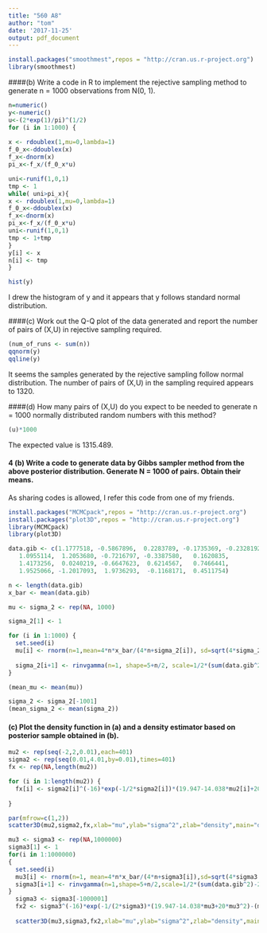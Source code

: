 ```yaml
---
title: "560 A8"
author: "tom"
date: '2017-11-25'
output: pdf_document
---
```


```r
install.packages("smoothmest",repos = "http://cran.us.r-project.org")
library(smoothmest)
```


####(b) Write a code in R to implement the rejective sampling method to generate n = 1000 observations from N(0, 1).


```r
n=numeric()
y<-numeric()
u<-(2*exp(1)/pi)^(1/2)
for (i in 1:1000) {
  
x <- rdoublex(1,mu=0,lambda=1)
f_0_x<-ddoublex(x)
f_x<-dnorm(x)
pi_x<-f_x/(f_0_x*u)

uni<-runif(1,0,1)
tmp <- 1
while( uni>pi_x){
x <- rdoublex(1,mu=0,lambda=1)
f_0_x<-ddoublex(x)
f_x<-dnorm(x)
pi_x<-f_x/(f_0_x*u)
uni<-runif(1,0,1)
tmp <- 1+tmp
}
y[i] <- x  
n[i] <- tmp
}

hist(y)


```
    
  I drew the histogram of y and it appears that y follows standard normal distribution.
  
####(c) Work out the Q-Q plot of the data generated and report the number of pairs of (X,U) in rejective sampling required.

```r
(num_of_runs <- sum(n))
qqnorm(y)
qqline(y)
```
  
  It seems the samples generated by the rejective sampling follow normal distribution.
  The number of pairs of (X,U) in the sampling required appears to 1320.

####(d) How many pairs of (X,U) do you expect to be needed to generate n = 1000 normally distributed random numbers with this method?


```r
(u)*1000
```
The expected value is 1315.489.


#### 4 (b) Write a code to generate data by Gibbs sampler method from the above posterior distribution. Generate N = 1000 of pairs. Obtain their means.  

 As sharing codes is allowed, I refer this code from one of my friends.
```r
install.packages("MCMCpack",repos = "http://cran.us.r-project.org")
install.packages("plot3D",repos = "http://cran.us.r-project.org")
library(MCMCpack)
library(plot3D)
```
```r
data.gib <- c(1.1777518, -0.5867896,  0.2283789, -0.1735369, -0.2328192,
   1.0955114,  1.2053680, -0.7216797, -0.3387580,   0.1620835,
   1.4173256,  0.0240219, -0.6647623,  0.6214567,   0.7466441,
   1.9525066, -1.2017093,  1.9736293,  -0.1168171,  0.4511754)

n <- length(data.gib)
x_bar <- mean(data.gib)

mu <- sigma_2 <- rep(NA, 1000)

sigma_2[1] <- 1

for (i in 1:1000) {
  set.seed(i)
  mu[i] <- rnorm(n=1,mean=4*n*x_bar/(4*n+sigma_2[i]), sd=sqrt(4*sigma_2[i]/(4*n+sigma_2[i])))
  
  sigma_2[i+1] <- rinvgamma(n=1, shape=5+n/2, scale=1/2*(sum(data.gib^2)-2*mu[i]*sum(data.gib)+n*mu[i]^2+2))
}

(mean_mu <- mean(mu))

sigma_2 <- sigma_2[-1001]
(mean_sigma_2 <- mean(sigma_2))
```

  
#### (c) Plot the density function in (a) and a density estimator based on posterior sample obtained in (b).  


```r
mu2 <- rep(seq(-2,2,0.01),each=401)
sigma2 <- rep(seq(0.01,4.01,by=0.01),times=401)
fx <- rep(NA,length(mu2))

for (i in 1:length(mu2)) {
  fx[i] <- sigma2[i]^(-16)*exp(-1/2*sigma2[i])*(19.947-14.038*mu2[i]+20*mu2[i]^2-(mu2[i]^2)/8)
  
}

par(mfrow=c(1,2))
scatter3D(mu2,sigma2,fx,xlab="mu",ylab="sigma^2",zlab="density",main="density ftn",colkey=list(width=0.5,side=1))

mu3 <- sigma3 <- rep(NA,1000000)
sigma3[1] <- 1
for(i in 1:1000000)
{
  set.seed(i)
  mu3[i] <- rnorm(n=1, mean=4*n*x_bar/(4*n+sigma3[i]),sd=sqrt(4*sigma3[i]/(4*n+sigma3[i])))
  sigma3[i+1] <- rinvgamma(n=1,shape=5+n/2,scale=1/2*(sum(data.gib^2)-2*mu3[i]*sum(data.gib)+n*mu3[i]^2+2))
}
  sigma3 <- sigma3[-1000001]
  fx2 <- sigma3^(-16)*exp(-1/(2*sigma3)*(19.947-14.038*mu3+20*mu3^2)-(mu3^2)/8)
  
  scatter3D(mu3,sigma3,fx2,xlab="mu",ylab="sigma^2",zlab="density",main="density estimator",colkey=list(width=0.5,side=1),xlim=c(-2,2),ylim=c(0.01,4.01))


```



